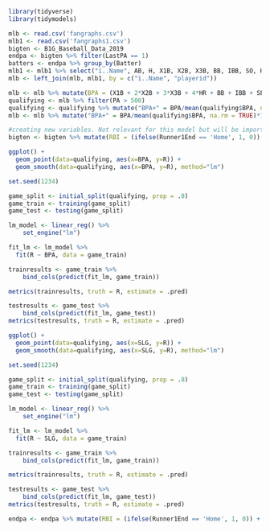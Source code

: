 ```{r}
library(tidyverse)
library(tidymodels)
```

```{r}
mlb <- read.csv('fangraphs.csv')
mlb1 <- read.csv('fangraphs1.csv')
bigten <- B1G_Baseball_Data_2019
endpa <- bigten %>% filter(LastPA == 1)
batters <- endpa %>% group_by(Batter)
mlb1 <- mlb1 %>% select("ï..Name", AB, H, X1B, X2B, X3B, BB, IBB, SO, HBP, SF, SH, GDP, CS, playerid)
mlb <- left_join(mlb, mlb1, by = c("ï..Name", "playerid"))
```

```{r}
mlb <- mlb %>% mutate(BPA = (X1B + 2*X2B + 3*X3B + 4*HR + BB + IBB + SB + SF + SH + HBP - GDP - CS)/PA)
qualifying <- mlb %>% filter(PA > 500)
qualifying <- qualifying %>% mutate("BPA+" = BPA/mean(qualifying$BPA, na.rm = TRUE)*100)
mlb <- mlb %>% mutate("BPA+" = BPA/mean(qualifying$BPA, na.rm = TRUE)*100)
```

```{r}
#creating new variables. Not relevant for this model but will be important for any run expectancy matrix later
bigten <- bigten %>% mutate(RBI = (ifelse(Runner1End == 'Home', 1, 0)) + (ifelse(Runner2End == 'Home', 1, 0)) + (ifelse(Runner3End == 'Home', 1, 0)))
```


```{r}
ggplot() + 
  geom_point(data=qualifying, aes(x=BPA, y=R)) +
  geom_smooth(data=qualifying, aes(x=BPA, y=R), method="lm")
```
```{r}
set.seed(1234)

game_split <- initial_split(qualifying, prop = .8)
game_train <- training(game_split)
game_test <- testing(game_split)

lm_model <- linear_reg() %>%
    set_engine("lm")

fit_lm <- lm_model %>%
  fit(R ~ BPA, data = game_train)

trainresults <- game_train %>%
    bind_cols(predict(fit_lm, game_train))

metrics(trainresults, truth = R, estimate = .pred)
```
```{r}
testresults <- game_test %>%
    bind_cols(predict(fit_lm, game_test))
metrics(testresults, truth = R, estimate = .pred)
```


```{r}
ggplot() + 
  geom_point(data=qualifying, aes(x=SLG, y=R)) +
  geom_smooth(data=qualifying, aes(x=SLG, y=R), method="lm")
```

```{r}
set.seed(1234)

game_split <- initial_split(qualifying, prop = .8)
game_train <- training(game_split)
game_test <- testing(game_split)

lm_model <- linear_reg() %>%
    set_engine("lm")

fit_lm <- lm_model %>%
  fit(R ~ SLG, data = game_train)

trainresults <- game_train %>%
    bind_cols(predict(fit_lm, game_train))

metrics(trainresults, truth = R, estimate = .pred)
```

```{r}
testresults <- game_test %>%
    bind_cols(predict(fit_lm, game_test))
metrics(testresults, truth = R, estimate = .pred)
```

```{r}
endpa <- endpa %>% mutate(RBI = (ifelse(Runner1End == 'Home', 1, 0)) + (ifelse(Runner2End == 'Home', 1, 0)) + (ifelse(Runner3End == 'Home', 1, 0))) 
```

